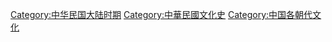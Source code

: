 [[Category:中华民国大陆时期|Category:中华民国大陆时期]]
[[Category:中華民國文化史|Category:中華民國文化史]]
[[Category:中国各朝代文化|Category:中国各朝代文化]]